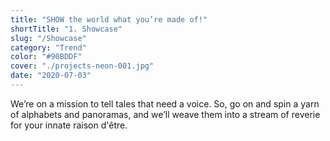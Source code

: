 ```yaml
---
title: "SHOW the world what you’re made of!"
shortTitle: "1. Showcase"
slug: "/Showcase"
category: "Trend"
color: "#90BDDF"
cover: "./projects-neon-001.jpg"
date: "2020-07-03"
---
```


We’re on a mission to tell tales that need a voice. So, go on and spin a yarn of alphabets and panoramas, and we’ll weave them into a stream of reverie for your innate raison d'être.
